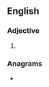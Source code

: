 ==English==

===Adjective===
{{head|en|comparative adjective}}

# {{en-comparative of|hardy}}

===Anagrams===
* {{anagrams|en|a=adehirr|harried|red hair}}